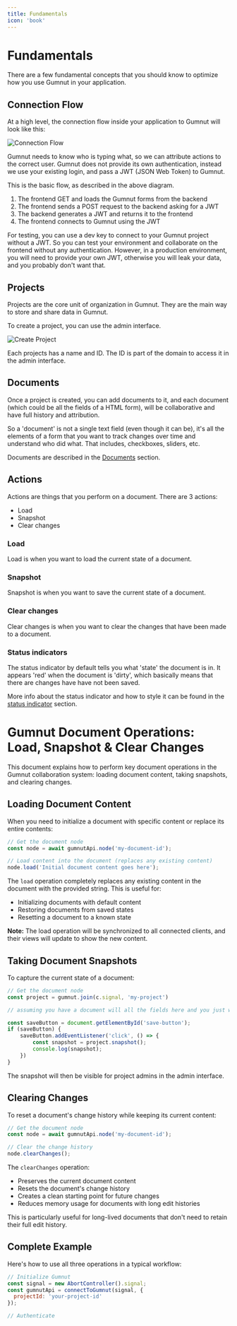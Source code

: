 ```yaml
---
title: Fundamentals
icon: 'book'
---
```


# Fundamentals

There are a few fundamental concepts that you should know to optimize how you use Gumnut in your application.

## Connection Flow

At a high level, the connection flow inside your application to Gumnut will look like this:

![Connection Flow](/images/architecture-diagram.svg)

Gumnut needs to know who is typing what, so we can attribute actions to the correct user. Gumnut does not provide its own authentication, instead we use your existing login, and pass a JWT (JSON Web Token) to Gumnut. 

This is the basic flow, as described in the above diagram.

1. The frontend GET and loads the Gumnut forms from the backend
2. The frontend sends a POST request to the backend asking for a JWT
3. The backend generates a JWT and returns it to the frontend
4. The frontend connects to Gumnut using the JWT

For testing, you can use a dev key to connect to your Gumnut project without a JWT. So you can test your environment and collaborate on the frontend without any authentication. However, in a production environment, you will need to provide your own JWT, otherwise you will leak your data, and you probably don't want that.


## Projects

Projects are the core unit of organization in Gumnut. They are the main way to store and share data in Gumnut.

To create a project, you can use the admin interface.

![Create Project](/images/create-project.png)

Each projects has a name and ID. The ID is part of the domain to access it in the admin interface.

## Documents

Once a project is created, you can add documents to it, and each document (which could be all the fields of a HTML form), will be collaborative and have full history and attribution.

So a 'document' is not a single text field (even though it can be), it's all the elements of a form that you want to track changes over time and understand who did what. That includes, checkboxes, sliders, etc.

Documents are described in the [Documents](/api-reference/gumnut-doc) section.


## Actions

Actions are things that you perform on a document. There are 3 actions: 

- Load
- Snapshot
- Clear changes

### Load

Load is when you want to load the current state of a document.

### Snapshot

Snapshot is when you want to save the current state of a document.

### Clear changes

Clear changes is when you want to clear the changes that have been made to a document.

### Status indicators

The status indicator by default tells you what 'state' the document is in. It appears 'red' when the document is 'dirty', which basically means that there are changes have have not been saved.

More info about the status indicator and how to style it can be found in the [status indicator](/components/gumnut-status) section.


# Gumnut Document Operations: Load, Snapshot & Clear Changes

This document explains how to perform key document operations in the Gumnut collaboration system: loading document content, taking snapshots, and clearing changes.

## Loading Document Content

When you need to initialize a document with specific content or replace its entire contents:

```javascript
// Get the document node
const node = await gumnutApi.node('my-document-id');

// Load content into the document (replaces any existing content)
node.load('Initial document content goes here');
```

The `load` operation completely replaces any existing content in the document with the provided string. This is useful for:

- Initializing documents with default content
- Restoring documents from saved states
- Resetting a document to a known state

**Note:** The load operation will be synchronized to all connected clients, and their views will update to show the new content.

## Taking Document Snapshots

To capture the current state of a document:

```javascript
// Get the document node
const project = gumnut.join(c.signal, 'my-project')

// assuming you have a document will all the fields here and you just want to save it

const saveButton = document.getElementById('save-button');
if (saveButton) {
    saveButton.addEventListener('click', () => {
        const snapshot = project.snapshot();
        console.log(snapshot);
    })
}
```

The snapshot will then be visible for project admins in the admin interface.

## Clearing Changes

To reset a document's change history while keeping its current content:

```javascript
// Get the document node
const node = await gumnutApi.node('my-document-id');

// Clear the change history
node.clearChanges();
```

The `clearChanges` operation:

- Preserves the current document content
- Resets the document's change history
- Creates a clean starting point for future changes
- Reduces memory usage for documents with long edit histories

This is particularly useful for long-lived documents that don't need to retain their full edit history.

## Complete Example

Here's how to use all three operations in a typical workflow:

```javascript
// Initialize Gumnut
const signal = new AbortController().signal;
const gumnutApi = connectToGumnut(signal, {
  projectId: 'your-project-id'
});

// Authenticate